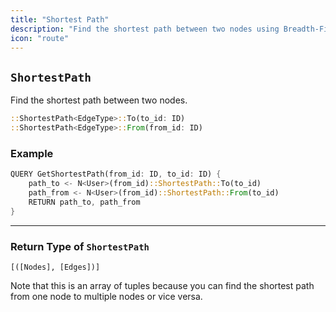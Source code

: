 ```yaml
---
title: "Shortest Path"
description: "Find the shortest path between two nodes using Breadth-First Search."
icon: "route"
---
```


## `ShortestPath`

Find the shortest path between two nodes.

```rust
::ShortestPath<EdgeType>::To(to_id: ID)
::ShortestPath<EdgeType>::From(from_id: ID)
```

### Example

```rust
QUERY GetShortestPath(from_id: ID, to_id: ID) {
    path_to <- N<User>(from_id)::ShortestPath::To(to_id)
    path_from <- N<User>(from_id)::ShortestPath::From(to_id)
    RETURN path_to, path_from
}
```

---

### Return Type of `ShortestPath`

```
[([Nodes], [Edges])]
```

Note that this is an array of tuples because you can find the shortest path from one node to multiple nodes or vice versa.
